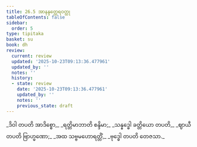 ```yaml
---
title: 26.5 အာနန္ဒတ္ထေရဝတ္ထု
tableOfContents: false
sidebar:
  order: 5
type: tipitaka
basket: su
book: dh
review:
  current: review
  updated: '2025-10-23T09:13:36.477961'
  updated_by: ''
  notes: ''
  history:
  - state: review
    date: '2025-10-23T09:13:36.477961'
    updated_by: ''
    notes: ''
    previous_state: draft
---
```



<ReviewStatus review={frontmatter.review} showDetails={true} />

<HypothesisAnnotation frontmatter={frontmatter} />

<DynamicBreadcrumb />

<Division number="387" book="dh" e="ch" v="18" p="69">

<Paragraph number="415" type="verses" book="dh">
_ဒိဝါ တပတိ အာဒိစ္စော,_  
_ရတ္တိမာဘာတိ စန္ဒိမာ;_  
_သန္နဒ္ဓေါ ခတ္တိယော တပတိ,_  
_ဈာယီ တပတိ ဗြာဟ္မဏော;_  
_အထ သဗ္ဗမဟောရတ္တိံ,_  
_ဗုဒ္ဓေါ တပတိ တေဇသာ._
</Paragraph>
</Division>